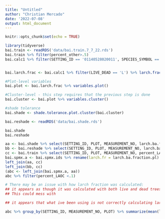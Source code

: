 ```yaml
---
title: "Untitled"
author: "Christian Mercado"
date: '2022-07-08'
output: html_document
---
```


```r
knitr::opts_chunk$set(echo = TRUE)
```

```r
library(tidyverse)
bai.train <- readRDS('data/bai.train.7_7_22.rds')
bai.train %>% filter(percent_other>.5)
bai.calc1 %>% filter(SETTING_ID == '01140528020011', SPECIES_SYMBOL == 'PIMO3', DIAMETER >50)


bai.larch.frac <- bai.calc1 %>% filter(LIVE_DEAD == 'L') %>% larch.fraction.plot() %>% larch.fraction.clu() %>% larch.frac.tpa() %>% dom.spp.ba() %>% spp.frac.all()

#Plot-level variables
bai.plot <- bai.larch.frac %>% variables.plot()

#Cluster-level - this step requires that the previous step is done
bai.cluster <- bai.plot %>% variables.cluster()

#shade tolerance
bai.shade <- shade.tolerance.plot.cluster(bai.cluster)

bai.reshade <- readRDS('data/bai.shade.rds')

bai.shade
bai.reshade

aa <- bai.shade %>% select(SETTING_ID, PLOT, MEASUREMENT_NO, larch.ba.fraction.pl)
bb <- bai.reshade %>% select(SETTING_ID, PLOT, MEASUREMENT_NO, larch.ba.fraction.pl)
cc <- bai.train %>% select(SETTING_ID, PLOT, MEASUREMENT_NO, percent_LAOC)
bai.spmx.a <- bai.spmx.ids %>% rename(larch.fr = larch.ba.fraction.pl) %>% select(SETTING_ID, PLOT, MEASUREMENT_NO, larch.fr)
left_join(aa, cc)
left_join(bb, cc)
(abc <- left_join(bai.spmx.a, aa))
abc %>% filter(percent_LAOC <.1)

# There may be an issue with how larch fraction was calculated:
## it appears as though it was calculated with both live and dead trees that have a diameter
## This could mess with 

## it appears that what ive been using is not correctly calculating larch fraction, and likely not correctly calculating shade tolerance either...

abc %>% group_by(SETTING_ID, MEASUREMENT_NO, PLOT) %>% summarize(mean(larch.fr), mean(larch.ba.fraction.pl))
```

